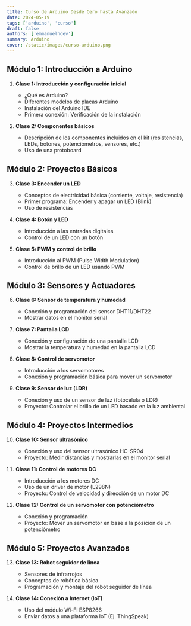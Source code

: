 ```yaml
---
title: Curso de Arduino Desde Cero hasta Avanzado
date: 2024-05-19
tags: ['arduino', 'curso']
draft: false
authors: ['emmanuelhdev']
summary: Arduino
cover: /static/images/curso-arduino.png
---
```


<TOCInline toc={props.toc} />

## **Módulo 1: Introducción a Arduino**
1. **Clase 1: Introducción y configuración inicial**
   - ¿Qué es Arduino?
   - Diferentes modelos de placas Arduino
   - Instalación del Arduino IDE
   - Primera conexión: Verificación de la instalación

2. **Clase 2: Componentes básicos**
   - Descripción de los componentes incluidos en el kit (resistencias, LEDs, botones, potenciómetros, sensores, etc.)
   - Uso de una protoboard

## **Módulo 2: Proyectos Básicos**
3. **Clase 3: Encender un LED**
   - Conceptos de electricidad básica (corriente, voltaje, resistencia)
   - Primer programa: Encender y apagar un LED (Blink)
   - Uso de resistencias

4. **Clase 4: Botón y LED**
   - Introducción a las entradas digitales
   - Control de un LED con un botón

5. **Clase 5: PWM y control de brillo**
   - Introducción al PWM (Pulse Width Modulation)
   - Control de brillo de un LED usando PWM

## **Módulo 3: Sensores y Actuadores**
6. **Clase 6: Sensor de temperatura y humedad**
   - Conexión y programación del sensor DHT11/DHT22
   - Mostrar datos en el monitor serial

7. **Clase 7: Pantalla LCD**
   - Conexión y configuración de una pantalla LCD
   - Mostrar la temperatura y humedad en la pantalla LCD

8. **Clase 8: Control de servomotor**
   - Introducción a los servomotores
   - Conexión y programación básica para mover un servomotor

9. **Clase 9: Sensor de luz (LDR)**
   - Conexión y uso de un sensor de luz (fotocélula o LDR)
   - Proyecto: Controlar el brillo de un LED basado en la luz ambiental

## **Módulo 4: Proyectos Intermedios**
10. **Clase 10: Sensor ultrasónico**
    - Conexión y uso del sensor ultrasónico HC-SR04
    - Proyecto: Medir distancias y mostrarlas en el monitor serial

11. **Clase 11: Control de motores DC**
    - Introducción a los motores DC
    - Uso de un driver de motor (L298N)
    - Proyecto: Control de velocidad y dirección de un motor DC

12. **Clase 12: Control de un servomotor con potenciómetro**
    - Conexión y programación
    - Proyecto: Mover un servomotor en base a la posición de un potenciómetro

## **Módulo 5: Proyectos Avanzados**
13. **Clase 13: Robot seguidor de línea**
    - Sensores de infrarrojos
    - Conceptos de robótica básica
    - Programación y montaje del robot seguidor de línea

14. **Clase 14: Conexión a Internet (IoT)**
    - Uso del módulo Wi-Fi ESP8266
    - Enviar datos a una plataforma IoT (Ej. ThingSpeak)
